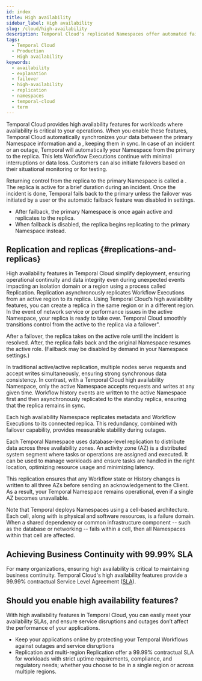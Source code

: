 ```yaml
---
id: index
title: High availability
sidebar_label: High availability
slug: /cloud/high-availability
description: Temporal Cloud's replicated Namespaces offer automated failover, synchronized data, and replication for workloads requiring disaster-tolerant deployment and 99.99% uptime. Use Global Namespace for self-hosted.
tags:
  - Temporal Cloud
  - Production
  - High availability
keywords:
  - availability
  - explanation
  - failover
  - high-availability
  - replication
  - namespaces
  - temporal-cloud
  - term
---
```



Temporal Cloud provides high availability features for workloads where availability is critical to your operations.
When you enable these features, Temporal Cloud automatically synchronizes your data between the  primary Namespace information and a <ToolTipTerm term="replica" tooltip="A replica is a synchronized copy of a Namespace. It ensures redundancy, fault tolerance, and minimal downtime during an incident or outage. A replica can take over operations if the primary Namespace becomes unavailable. It's synchronized up to the point of replication lag, where no further data is available." />, keeping them in sync.
In case of an incident or an outage, Temporal will automatically <ToolTipTerm term="failover" tooltip="A failover shifts Workflow Execution processing from a primary  Namespace to a replica during outages or other incidents. Temporal Cloud uses replication to duplicate data and prevent data loss during failover." /> your Namespace from the primary to the replica.
This lets Workflow Executions continue with minimal interruptions or data loss.
Customers can also initiate failovers based on their situational monitoring or for testing.

<CaptionedImage src="/img/cloud/high-availability/failover.png" title="On failover, the replica becomes active and the Namespace endpoint directs access to  it" />

Returning control from the replica to the primary Namespace is called a <ToolTipTerm term="failback" tooltip="A failback returns Workflow Execution processing to the primary Namespace from the replica after an incident resolves. This is automatic for Temporal-initiated failovers but can be disabled in region settings." />.
The replica is active for a brief duration during an incident.
Once the incident is done, Temporal fails back to the primary unless the failover was initiated by a user or the automatic failback feature was disabled in settings.

- After failback, the primary Namespace is once again active and replicates to the replica.
- When failback is disabled, the replica begins replicating to the primary Namespace instead.

## Replication and replicas {#replications-and-replicas}

High availability features in Temporal Cloud simplify deployment, ensuring operational continuity and data integrity even during unexpected events impacting an isolation domain or a region using a process called Replication.
Replication asynchronously replicates Workflow Executions from an active region to its replica.
Using Temporal Cloud’s high availability features, you can create a replica in the same region or in a different region.
In the event of network service or performance issues in the active Namespace, your replica is ready to take over.
Temporal Cloud smoothly transitions control from the active to the replica via a failover".

After a failover, the replica takes on the active role until the incident is resolved.
After, the replica fails back and the original Namespace resumes the active role.
(Failback may be disabled by demand in your Namespace settings.)

In traditional active/active replication, multiple nodes serve requests and accept writes simultaneously, ensuring strong synchronous data consistency.
In contrast, with a Temporal Cloud high availability Namespace, only the active Namespace accepts requests and writes at any given time.
Workflow history events are written to the active Namespace first and then asynchronously replicated to the standby replica, ensuring that the replica remains in sync.

Each high availability Namespace replicates metadata and Workflow Executions to its connected replica.
This redundancy, combined with failover capability, provides measurable stability during outages.

<DiscoverableDisclosure label="Namespaces and built-in stability">
Each Temporal Namespace uses database-level replication to distribute data across three availability zones.
An activity zone (AZ) is a distributed system segment where tasks or operations are assigned and executed.
It can be used to manage workloads and ensure tasks are handled in the right location, optimizing resource usage and minimizing latency.

This replication ensures that any Workflow state or History changes is written to all three AZs before sending an acknowledgement to the Client.
As a result, your Temporal Namespace remains operational, even if a single AZ becomes unavailable.

Note that Temporal deploys Namespaces using a cell-based architecture.
Each cell, along with is physical and software resources, is a failure domain.
When a shared dependency or common infrastructure component -- such as the database or networking -- fails within a cell, then all Namespaces within that cell are affected.
</DiscoverableDisclosure>

## Achieving Business Continuity with 99.99% SLA

For many organizations, ensuring high availability is critical to maintaining business continuity.
Temporal Cloud's high availability features provide a 99.99% contractual Service Level Agreement ([SLA](/cloud/sla)).

## Should you enable high availability features?

With high availability features in Temporal Cloud, you can easily meet your availability SLAs, and ensure service disruptions and outages don’t affect the performance of your applications.

- Keep your applications online by protecting your Temporal Workflows against outages and service disruptions
- Replication and multi-region Replication offer a 99.99% contractual SLA for workloads with strict uptime requirements, compliance, and regulatory needs; whether you choose to be in a single region or across multiple regions.
